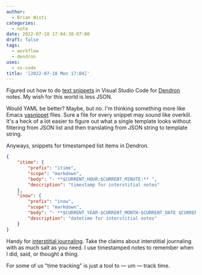 ```yaml
---
author:
  - Brian Wisti
categories:
  - note
date: 2022-07-18 17:04:38-07:00
draft: false
tags:
  - workflow
  - dendron
uses:
  - vs-code
title: '[2022-07-18 Mon 17:04]'
---
```


Figured out how to do [text snippets][vscode-snippets] in Visual Studio Code
for [Dendron][dendron] notes. My wish for this world is less JSON.

[vscode-snippets]: https://code.visualstudio.com/docs/editor/userdefinedsnippets
[dendron]: https://www.dendron.so

Would YAML be better? Maybe, but no. I'm thinking something more like Emacs
[yasnippet][yasnippet] files. Sure a file for every snippet may sound like
overkill. It's a heck of a lot easier to figure out what a single template
looks without filtering from JSON list and then translating from JSON string to
template string.

[yasnippet]: https://github.com/joaotavora/yasnippet

Anyways, snippets for timestamped list items in Dendron.

[interstitial]: https://betterhumans.pub/replace-your-to-do-list-with-interstitial-journaling-to-increase-productivity-4e43109d15ef

```json
{
    "itime": {
        "prefix": "itime",
        "scope": "markdown",
        "body": "- **$CURRENT_HOUR:$CURRENT_MINUTE:** ",
        "description": "timestamp for interstitial notes"
    },
    "inow": {
        "prefix": "inow",
        "scope": "markdown",
        "body": "- **$CURRENT_YEAR-$CURRENT_MONTH-$CURRENT_DATE $CURRENT_HOUR:$CURRENT_MINUTE:** ",
        "description": "datetime for interstitial notes"
    }
}
```

Handy for [interstitial journaling][interstitial]. Take the claims about
interstitial journaling with as much salt as you need. I use timestamped notes
to remember when I did, said, or thought a thing.

For some of us "time tracking" is just a tool to — um — track time.
